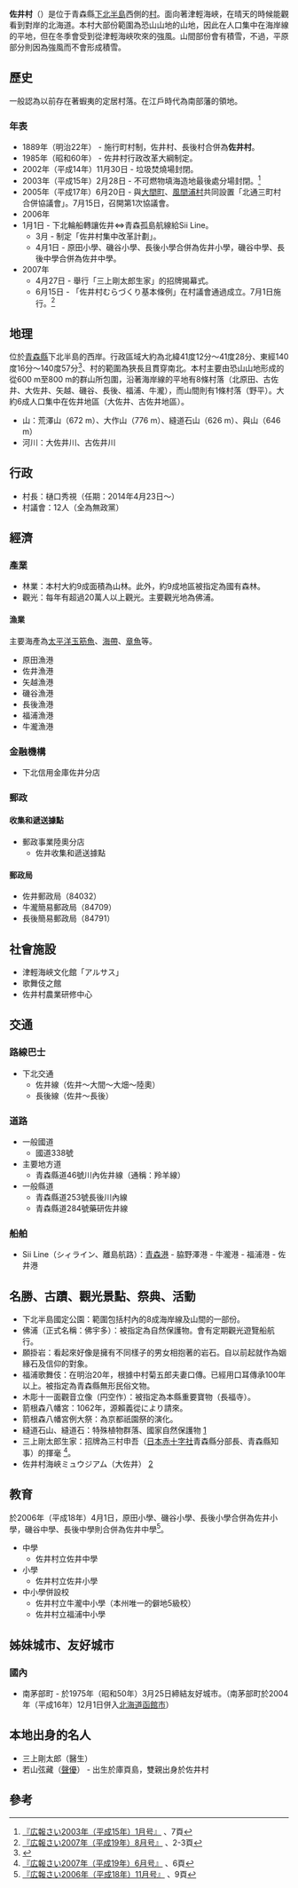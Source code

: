 {{日本町村|
自治體名=佐井|
町村=村|
圖像=[[File:Hotokegaura_aomori_prefecture_2006-10-08.jpg|240px]]|
圖像說明=[[佛浦|佛浦]]（佛宇陀）海岸|
町村章=[[File:Emblem_of_Sai,_Aomori.svg|100px]]|
日文原名=佐井村|
平假名=さいむら|
羅馬字拼音=Sai-mura|
都道府縣=青森縣|
支廳=|
郡=下北郡|
編號=02425-2|
面積=135.03|
邊界未定=|
人口=2,216|
統計時間= 2014年12月1日|
自治體=[[陸奧市|陸奧市]]、[[下北郡|下北郡]][[大間町|大間町]]|
樹=[[日本扁柏|日本扁柏]]|
花=[[百合花|百合花]]|
鳥=[[鶚|鶚]]|
其他象徵物=|
其他象徵=|
郵遞區號=039-4711|
所在地=下北郡佐井村大字佐井字糠森20|
電話號碼=175-38-2111|
外部連結=http://www.sai.e-shimokita.jp/|
經度=|
緯度=|
地圖=|
註記=
}}
'''佐井村'''（{{jpn|j=佐井村|hg=さいむら|rm=Sai mura|f=y}}）是位于青森縣[[下北半島|下北半島]]西側的[[村|村]]。面向著津輕海峽，在晴天的時候能觀看到對岸的北海道。本村大部份範圍為恐山山地的山地，因此在人口集中在海岸線的平地，但在冬季會受到從津輕海峽吹來的強風。山間部份會有積雪，不過，平原部分則因為強風而不會形成積雪。

== 歷史 ==
一般認為以前存在著蝦夷的定居村落。在江戶時代為南部藩的領地。
=== 年表 ===
* 1889年（明治22年） - 施行町村制，佐井村、長後村合併為'''佐井村'''。
* 1985年（昭和60年） - 佐井村行政改革大綱制定。
* 2002年（平成14年）11月30日 - 垃圾焚燒場封閉。
* 2003年（平成15年）2月28日 - 不可燃物填海造地最後處分場封閉。<ref>[http://www.sai.e-shimokita.jp/html/06_kouhou/200301/200301.pdf#page=7 『広報さい2003年（平成15年）1月号』] {{Wayback|url=http://www.sai.e-shimokita.jp/html/06_kouhou/200301/200301.pdf#page=7 |date=20110719113319 }}、7頁</ref>
* 2005年（平成17年）6月20日 - 與[[大間町|大間町]]、[[風間浦村|風間浦村]]共同設置「北通三町村合併協議會」。7月15日，召開第1次協議會。
* 2006年
* 1月1日 - 下北輪船轉讓佐井⇔青森孤島航線給Sii Line。
** 3月 - 制定「佐井村集中改革計劃」。
** 4月1日 - 原田小學、磯谷小學、長後小學合併為佐井小學，磯谷中學、長後中學合併為佐井中學。
* 2007年
** 4月27日 - 舉行「三上剛太郎生家」的招牌揭幕式。
** 6月15日 - 「佐井村むらづくり基本條例」在村議會通過成立。7月1日施行。<ref>[http://www.sai.e-shimokita.jp/html/06_kouhou/200708/200708.pdf#page=2 『広報さい2007年（平成19年）8月号』] {{Wayback|url=http://www.sai.e-shimokita.jp/html/06_kouhou/200708/200708.pdf#page=2 |date=20110719092539 }}、2-3頁</ref>

== 地理 ==
位於[[青森縣|青森縣]]下北半島的西岸。行政區域大約為北緯41度12分～41度28分、東經140度16分～140度57分<ref>{{Cite web |url=http://www.sai.e-shimokita.jp/html/02_kihon/index.html |title=佐井村について 基本情報 |accessdate=2009-09-09 |archive-date=2009-06-09 |archive-url=https://web.archive.org/web/20090609183808/http://www.sai.e-shimokita.jp/html/02_kihon/index.html |dead-url=no }}</ref>、村的範圍為狹長且貫穿南北。本村主要由恐山山地形成的從600 m至800 m的群山所包圍，沿著海岸線的平地有8條村落（北原田、古佐井、大佐井、矢越、磯谷、長後、福浦、牛瀧），而山間則有1條村落（野平）。大約6成人口集中在佐井地區（大佐井、古佐井地區）。

* 山：荒澤山（672 m）、大作山（776 m）、縫道石山（626 m）、與山（646 m）
* 河川：大佐井川、古佐井川

== 行政 ==
* 村長：樋口秀視（任期：2014年4月23日～）
* 村議會：12人（全為無政黨）

== 經濟 ==
=== 產業 ===
* 林業：本村大約9成面積為山林。此外，約9成地區被指定為國有森林。
* 觀光：每年有超過20萬人以上觀光。主要觀光地為佛浦。
==== 漁業 ====
主要海產為[[太平洋玉筋魚|太平洋玉筋魚]]、[[海帶|海帶]]、[[章魚|章魚]]等。
* 原田漁港
* 佐井漁港
* 矢越漁港
* 磯谷漁港
* 長後漁港
* 福浦漁港
* 牛瀧漁港
=== 金融機構 ===
* 下北信用金庫佐井分店
=== 郵政 ===
==== 收集和遞送據點 ====
* 郵政事業陸奧分店
** 佐井收集和遞送據點
==== 郵政局 ====
* 佐井郵政局（84032）
* 牛瀧簡易郵政局（84709）
* 長後簡易郵政局（84791）

== 社會施設 ==
* 津輕海峽文化館「アルサス」
* 歌舞伎之館
* 佐井村農業研修中心

== 交通 ==
=== 路線巴士 ===
* 下北交通
** 佐井線（佐井～大間～大畑～陸奧）
** 長後線（佐井～長後）
=== 道路 ===
* 一般國道
** 國道338號
* 主要地方道
** 青森縣道46號川內佐井線（通稱：羚羊線）
* 一般縣道
** 青森縣道253號長後川內線
** 青森縣道284號藥研佐井線
=== 船舶 ===
* Sii Line（シィライン、離島航路）：[[青森港|青森港]] - 脇野澤港 - 牛瀧港 - 福浦港 - 佐井港

== 名勝、古蹟、觀光景點、祭典、活動 ==
* 下北半島國定公園：範圍包括村內的8成海岸線及山間的一部份。
* 佛浦（正式名稱：佛宇多）：被指定為自然保護物。會有定期觀光遊覽船航行。
* 願掛岩：看起來好像是擁有不同樣子的男女相抱著的岩石。自以前起就作為姻緣石及信仰的對象。
* 福浦歌舞伎：在明治20年，根據中村菊五郎夫妻口傳。已經用口耳傳承100年以上。被指定為青森縣無形民俗文物。
* 木彫十一面觀音立像（円空作）：被指定為本縣重要寶物（長福寺）。
* 箭根森八幡宮：1062年，源賴義從により請來。
* 箭根森八幡宮例大祭：為京都祇園祭的演化。
* 縫道石山、縫道石：特殊植物群落、國家自然保護物 [http://www.pref.aomori.lg.jp/culture/kinen_tennen/1_05.html]{{Wayback|url=http://www.pref.aomori.lg.jp/culture/kinen_tennen/1_05.html |date=20151212043153 }}
* 三上剛太郎生家：招牌為三村申吾（[[日本紅十字會|日本赤十字社]]青森縣分部長、青森縣知事）的揮毫 <ref>[http://www.sai.e-shimokita.jp/html/06_kouhou/200706/200706.pdf#page=6 『広報さい2007年（平成19年）6月号』] {{Wayback|url=http://www.sai.e-shimokita.jp/html/06_kouhou/200706/200706.pdf#page=6 |date=20110719091959 }}、6頁</ref>。
* 佐井村海峽ミュウジアム（大佐井） [https://web.archive.org/web/20091213021012/http://aohakubutukan.ninja-web.net/]

== 教育 ==
於2006年（平成18年）4月1日，原田小學、磯谷小學、長後小學合併為佐井小學，磯谷中學、長後中學則合併為佐井中學<ref>[http://www.sai.e-shimokita.jp/html/06_kouhou/200411/200411.pdf#page=9 『広報さい2006年（平成18年）11月号』] {{Wayback|url=http://www.sai.e-shimokita.jp/html/06_kouhou/200411/200411.pdf#page=9 |date=20110719112821 }}、9頁</ref>。
* 中學
** 佐井村立佐井中學
* 小學
** 佐井村立佐井小學
* 中小學併設校
** 佐井村立牛瀧中小學（本州唯一的僻地5級校）
** 佐井村立福浦中小學

== 姊妹城市、友好城市 ==
=== 國內 ===
* 南茅部町 - 於1975年（昭和50年）3月25日締結友好城市。（南茅部町於2004年（平成16年）12月1日併入[[北海道|北海道]][[函館市|函館市]]）

== 本地出身的名人 ==
* 三上剛太郎（醫生）
* 若山弦藏（[[聲優|聲優]]） - 出生於庫頁島，雙親出身於佐井村

== 參考 ==
<references/>

{{青森縣}}{{Authority control}}